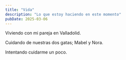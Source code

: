 ```yaml
---
title: "Vida"
description: "Lo que estoy haciendo en este momento"
pubDate: 2025-03-06
---
```

Viviendo con mi pareja en Valladolid.

Cuidando de nuestras dos gatas; Mabel y Nora.

Intentando cuidarme un poco.

